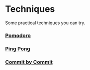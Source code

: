 # Techniques

Some practical techniques you can try.

### [Pomodoro](/techniques/pomodoro)

### [Ping Pong](/techniques/ping-pong)

### [Commit by Commit](/techniques/commit-by-commit)